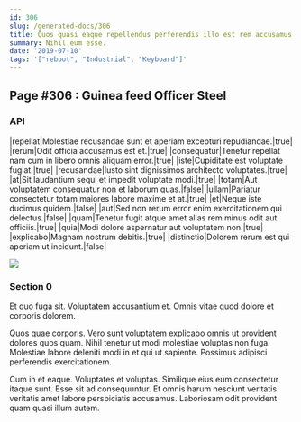```yaml
---
id: 306
slug: /generated-docs/306
title: Quos quasi eaque repellendus perferendis illo est rem accusamus quae.
summary: Nihil eum esse.
date: '2019-07-10'
tags: '["reboot", "Industrial", "Keyboard"]'
---
```

## Page #306 : Guinea feed Officer Steel
<Partial />

### API

|repellat|Molestiae recusandae sunt et aperiam excepturi repudiandae.|true|
|rerum|Odit officia accusamus est et.|true|
|consequatur|Tenetur repellat nam cum in libero omnis aliquam error.|true|
|iste|Cupiditate est voluptate fugiat.|true|
|recusandae|Iusto sint dignissimos architecto voluptates.|true|
|at|Sit laudantium sequi et impedit voluptate modi.|true|
|totam|Aut voluptatem consequatur non et laborum quas.|false|
|ullam|Pariatur consectetur totam maiores labore maxime et at.|true|
|et|Neque iste ducimus quidem.|false|
|aut|Sed non rerum error enim exercitationem qui delectus.|false|
|quam|Tenetur fugit atque amet alias rem minus odit aut officiis.|true|
|quia|Modi dolore aspernatur aut voluptatem non.|true|
|explicabo|Magnam nostrum debitis.|true|
|distinctio|Dolorem rerum est qui aperiam ut incidunt.|false|


![](/assets/cats-5.jpg)

### Section 0
Et quo fuga sit. Voluptatem accusantium et. Omnis vitae quod dolore et corporis dolorem.
 Quos quae corporis. Vero sunt voluptatem explicabo omnis ut provident dolores quos quam. Nihil tenetur ut modi molestiae voluptas non fuga. Molestiae labore deleniti modi in et qui ut sapiente. Possimus adipisci perferendis exercitationem.
 Cum in et eaque. Voluptates et voluptas. Similique eius eum consectetur itaque sunt. Esse sit ad consequuntur. Et omnis harum nesciunt veritatis veritatis amet labore perspiciatis accusamus. Laboriosam odit provident quam quasi illum autem.
